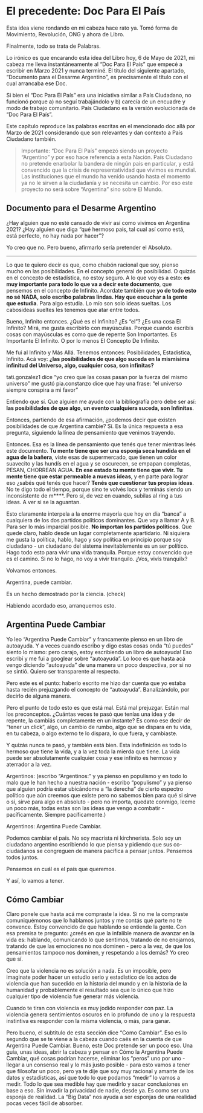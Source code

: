 # El precedente: Doc Para El País

Esta idea viene rondando en mi cabeza hace rato ya. Tomó forma de Movimiento, Revolución, ONG y ahora de Libro.

Finalmente, todo se trata de Palabras.

Lo irónico es que encarando esta idea del Libro hoy, 6 de Mayo de 2021, mi cabeza me lleva instantáneamente al "Doc Para El País" que empecé a escribir en Marzo 2021 y nunca terminé. El título del siguiente apartado, "Documento para el Desarme Argentino", es precisamente el título con el cual arrancaba ese Doc.

Si bien el "Doc Para El País" era una iniciativa similar a País Ciudadano, no funcionó porque a) no seguí trabajándolo y b) carecía de un encuadre y modo de trabajo comunitario. País Ciudadano es la versión evolucionada de "Doc Para El País".

Este capítulo reproduce las palabras escritas en el mencionado doc allá por Marzo de 2021 considerando que son relevantes y dan contexto a País Ciudadano también.

> Importante: "Doc Para El País" empezó siendo un proyecto "Argentino" y por eso hace referencia a esta Nación. País Ciudadano no pretende enarbolar la bandera de ningún país en particular, y está convencido que la crisis de representatividad que vivimos es mundial. Las instituciones que el mundo ha venido usando hasta el momento ya no le sirven a la ciudadanía y se necesita un cambio. Por eso este proyecto no será sobre "Argentina" sino sobre El Mundo.

## Documento para el Desarme Argentino

¿Hay alguien que no esté cansado de vivir así como vivimos en Argentina 2021? ¿Hay alguien que diga "qué hermoso país, tal cual así como está, está perfecto, no hay nada por hacer"?

Yo creo que no. Pero bueno, afirmarlo sería pretender el Absoluto. 

---

Lo que te quiero decir es que, como chabón racional que soy, pienso mucho en las posibilidades. En el concepto general de posibilidad. O quizás en el concepto de estadística, no estoy seguro. A lo que voy es a esto: **es muy importante para todo lo que va a decir este documento**, que pensemos en el concepto de Infinito. Acordate también que **yo de todo esto no sé NADA, solo escribo palabras lindas. Hay que escuchar a la gente que estudia**. Para algo estudia. Lo mío son solo ideas sueltas. Los cabosideas sueltes les tenemos que atar entre todos.

Bueno, Infinito entonces. ¿Qué es el Infinito? ¿Es "el"? ¿Es una cosa El Infinito? Mirá, me gusta escribirlo con mayúsculas. Porque cuando escribís cosas con mayúsculas es como que de repente Son Importantes. Es Importante El Infinito. O por lo menos El Concepto De Infinito.

Me fui al Infinito y Más Allá. Tenemos entonces: Posibilidades, Estadística, Infinito. Acá voy: **¿las posibilidades de que algo suceda en la mismísima infinitud del Universo, algo, cualquier cosa, son infinitas?**

tati.gonzalez1 dice "yo creo que las cosas pasan por la fuerza del mismo universo" me gustó
pia.constanzo dice que hay una frase: "el universo siempre conspira a mi favor"

Entiendo que sí. Que alguien me ayude con la bibliografía pero debe ser así: **las posibilidades de que algo, un evento cualquiera suceda, son Infinitas**.

Entonces, partiendo de esa afirmación, ¿podemos decir que existen posibilidades de que Argentina cambie? Sí. Es la única respuesta a esa pregunta, siguiendo la línea de pensamiento que venimos trayendo.

Entonces. Esa es la línea de pensamiento que tenés que tener mientras leés este documento. **Tu mente tiene que ser una esponja seca hundida en el agua de la bañera**, viste esas de supermercado, que tienen un color suavecito y las hundís en el agua y se oscurecen, se empapan completas, PESAN, CHORREAN AGUA. **En ese estado tu mente tiene que vivir. Tu mente tiene que estar permeable a nuevas ideas**, y en parte para lograr eso ¿sabés qué tenés que hacer? **Tenés que cuestionar tus propias ideas**. No te digo todo el tiempo, porque sino te volvés locx y terminás siendo un inconsistente de m****. Pero sí, de vez en cuando, subilas al ring a tus ideas. A ver si se la aguantan.

Esto claramente interpela a la enorme mayoría que hoy en día "banca" a cualquiera de los dos partidos políticos dominantes. Que voy a llamar A y B. Para ser lo más imparcial posible. **No importan los partidos políticos**. Que quede claro, hablo desde un lugar completamente apartidario. Ni siquiera me gusta la política, hablo, hago y soy política en principio porque soy ciudadano - un ciudadano del sistema inevitablemente es un ser político. Hago todo esto para vivir una vida tranquila. Porque estoy convencido que es el camino. Si no lo hago, no voy a vivir tranquilo. ¿Vos, vivís tranquilx?

Volvamos entonces.

Argentina, puede cambiar.

Es un hecho demostrado por la ciencia. (check)

Habiendo acordado eso, arranquemos esto.

## Argentina Puede Cambiar

Yo leo "Argentina Puede Cambiar" y francamente pienso en un libro de autoayuda. Y a veces cuando escribo y digo estas cosas onda "tú puedes" siento lo mismo: pero carajo, estoy escribiendo un libro de autoayuda! Eso escribí y me fui a googlear sobre "autoayuda". Lo loco es que hasta acá vengo diciendo "autoayuda" de una manera un poco despectiva, por si no se sintió. Quiero ser transparente al respecto.

Pero este es el punto: haberlo escrito me hizo dar cuenta que yo estaba hasta recién prejuzgando el concepto de "autoayuda". Banalizándolo, por decirlo de alguna manera.

Pero el punto de todo esto es que está mal. Está mal prejuzgar. Están mal los preconceptos. ¿Cuántas veces te pasó que tenías una idea y de repente, la cambiás completamente en un instante? Es como ese decir de "tener un click", algo, un cambio de rumbo, algo que se dispara en tu vida, en tu cabeza, o algo externo te lo dispara, lo que fuera, y cambiaste.

Y quizás nunca te pasó, y también está bien. Esta indefinición es todo lo hermoso que tiene la vida, y a la vez toda la mierda que tiene. La vida puede ser absolutamente cualquier cosa y ese infinito es hermoso y aterrador a la vez.

Argentinos: (escribo "Argentinos:" y ya pienso en populismo y en todo lo malo que le han hecho a nuestra nación - escribo "populismo" y ya pienso que alguien podría estar ubicándome a "la derecha" de cierto espectro político que aún creemos que existe pero no sabemos bien para qué si sirve o si, sirve para algo en absoluto - pero no importa, quedate conmigo, leeme un poco más, todas estas son las ideas que vengo a combatir - pacíficamente. Siempre pacíficamente.)

Argentinos: Argentina Puede Cambiar.

Podemos cambiar el país. No soy macrista ni kirchnerista. Solo soy un ciudadano argentino escribiendo lo que piensa y pidiendo que sus co-ciudadanos se congreguen de manera pacífica a pensar juntos. Pensemos todos juntos.

Pensemos en cuál es el país que queremos.

Y así, lo vamos a tener.

## Cómo Cambiar

Claro ponele que hasta acá me compraste la idea. Si no me la compraste comuniquémonos que lo hablamos juntos y me contás qué parte no te convence. Estoy convencido de que hablando se entiende la gente. Con esa premisa te pregunto: ¿creés en que la infalible manera de avanzar en la vida es: hablando, comunicando lo que sentimos, tratando de no enojarnos, tratando de que las emociones no nos dominen - pero a la vez, de que los pensamientos tampoco nos dominen, y respetando a los demás? Yo creo que sí.

Creo que la violencia no es solución a nada. Es un imposible, pero imaginate poder hacer un estudio serio y estadístico de los actos de violencia que han sucedido en la historia del mundo y en la historia de la humanidad y probablemente el resultado sea que lo único que hizo cualquier tipo de violencia fue generar más violencia.

Cuando te tiran con violencia es muy jodido responder con paz. La violencia genera sentimientos oscuros en lo profundo de uno y la respuesta instintiva es responder con la misma violencia, o más, para ganar.

Pero bueno, el subtítulo de esta sección dice "Como Cambiar". Eso es lo segundo que se te viene a la cabeza cuando caés en la cuenta de que Argentina Puede Cambiar. Bueno, este Doc pretende ser un poco eso. Una guía, unas ideas, abrir la cabeza y pensar en Cómo la Argentina Puede Cambiar, qué cosas podrían hacerse, eliminar los "peros" uno por uno - llegar a un consenso real y lo más justo posible - para esto vamos a tener que filosofar un poco, pero ya te dije que soy muy racional y amante de los datos y estadísticas, así que todo lo que podamos "medir" lo vamos a medir. Todo lo que sea medible hay que medirlo y sacar conclusiones en base a eso. Sin invadir la privacidad de nadie, desde ya. Es como ser una esponja de realidad. La "Big Data" nos ayuda a ser esponjas de una realidad pocas veces fácil de absorber.



